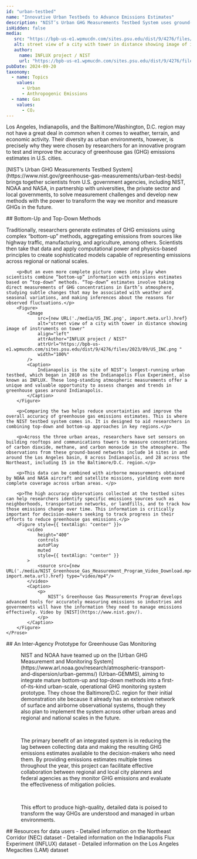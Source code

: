 ```yaml
---
id: "urban-testbed"
name: "Innovative Urban Testbeds to Advance Emissions Estimates"
description: "NIST’s Urban GHG Measurements Testbed System uses ground-based observing networks together with aircraft and satellite data, to diagnose accuracy of local emissions estimates and to advance transformative monitoring and measurement methods for the future."
isHidden: false
media:
   src: "https://bpb-us-e1.wpmucdn.com/sites.psu.edu/dist/9/4276/files/2023/09/US_INC.png"
   alt: street view of a city with tower in distance showing image of instruments on tower
   author:
     name: INFLUX project / NIST
     url: "https://bpb-us-e1.wpmucdn.com/sites.psu.edu/dist/9/4276/files/2023/09/US_INC.png"
pubDate: 2024-09-20
taxonomy:
  - name: Topics
    values:
      - Urban
      - Anthropogenic Emissions
  - name: Gas
    values:
      - CO₂
---
```




<Block type="wide">
    <Prose>
        <p>
            Los Angeles, Indianapolis, and the Baltimore/Washington, D.C. region may not have a great deal in common when it comes to weather, terrain, and economic activity. Their diversity as urban environments, however, is precisely why they were chosen by researchers for an innovative program  to test and improve the accuracy of greenhouse gas (GHG) emissions estimates in U.S. cities.
        </p>
        <p>
            [NIST’s Urban GHG Measurements Testbed System](https://www.nist.gov/greenhouse-gas-measurements/urban-test-beds) brings together scientists from U.S. government agencies, including NIST, NOAA and NASA, in partnership with universities, the private sector and local governments, to solve measurement challenges and develop new methods with the power to transform the way we monitor and measure GHGs in the future.
        </p>
    </Prose>
</Block>

<Block type="wide">
    <Prose>
        ## Bottom-Up and Top-Down Methods
        <p>Traditionally, researchers generate estimates of GHG emissions using complex “bottom-up” methods, aggregating emissions from sources like highway traffic, manufacturing, and agriculture, among others. Scientists then take that data and apply computational power and physics-based principles to create sophisticated models capable of representing emissions across regional or national scales.</p>

        <p>But an even more complete picture comes into play when scientists combine “bottom-up” information with emissions estimates based on “top-down” methods. “Top-down” estimates involve taking direct measurements of GHG concentrations in Earth’s atmosphere, studying subtle changes that may be associated with weather and seasonal variations, and making inferences about the reasons for observed fluctuations.</p>
        <Figure>
            <Image
                src={new URL('./media/US_INC.png', import.meta.url).href}
                alt="street view of a city with tower in distance showing image of instruments on tower"
                align="left"
                attrAuthor="INFLUX project / NIST"
                attrUrl="https://bpb-us-e1.wpmucdn.com/sites.psu.edu/dist/9/4276/files/2023/09/US_INC.png "
                width="100%"
            />
            <Caption>
                Indianapolis is the site of NIST’s longest-running urban testbed, which began in 2010 as the Indianapolis Flux Experiment, also known as INFLUX. These long-standing atmospheric measurements offer a unique and valuable opportunity to assess changes and trends in greenhouse gases around Indianapolis.
            </Caption>
        </Figure>

        <p>Comparing the two helps reduce uncertainties and improve the overall accuracy of greenhouse gas emissions estimates. This is where the NIST testbed system comes in. It is designed to aid researchers in combining top-down and bottom-up approaches in key regions.</p>

        <p>Across the three urban areas, researchers have set sensors on building rooftops and communications towers to measure concentrations of carbon dioxide, methane, and carbon monoxide in the atmosphere. The observations from these ground-based networks include 14 sites in and around the Los Angeles basin, 8 across Indianapolis, and 28 across the Northeast, including 15 in the Baltimore/D.C. region.</p>

        <p>This data can be combined with airborne measurements obtained by NOAA and NASA aircraft and satellite missions, yielding even more complete coverage across urban areas. </p>

        <p>The high accuracy observations collected at the testbed sites can help researchers identify specific emissions sources such as neighborhoods, transportation networks, or landfills, and to track how those emissions change over time. This information is critically important for decision-makers seeking to track progress in their efforts to reduce greenhouse gas emissions.</p>
        <Figure style={{ textAlign: "center" }}>
            <video
                height="400"
                controls
                autoPlay
                muted
                style={{ textAlign: "center" }}
            >
                <source src={new URL('./media/NIST_Greenhouse_Gas_Measurement_Program_Video_Download.mp4', import.meta.url).href} type="video/mp4"/>
            </video>
            <Caption>
                <p>
                    NIST’s Greenhouse Gas Measurements Program develops advanced tools for accurately measuring emissions so industries and governments will have the information they need to manage emissions effectively. Video by [NIST](https://www.nist.gov/).
                </p>
            </Caption>
        </Figure>
    </Prose>

</Block>

<Block type="wide">
    <Prose>
      ## An Inter-Agency Prototype for Greenhouse Gas Monitoring
        <Figure>
            <div>
                <p>NIST and NOAA have teamed up on the [Urban GHG Measurement and Monitoring System](https://www.arl.noaa.gov/research/atmospheric-transport-and-dispersion/urban-gemms/) (Urban-GEMMS), aiming to integrate mature bottom-up and top-down methods into a first-of-its-kind urban-scale, operational GHG monitoring system prototype. They chose the Baltimore/D.C. region for their initial demonstration site because it already has an extensive network of surface and airborne observational systems, though they also plan to implement the system across other urban areas and regional and national scales in the future.</p><br/>
                <p>The primary benefit of an integrated system is in reducing the lag between collecting data and making the resulting GHG emissions estimates available to the decision-makers who need them. By providing emissions estimates multiple times throughout the year, this project can facilitate effective collaboration between regional and local city planners and federal agencies as they monitor GHG emissions and evaluate the effectiveness of mitigation policies.</p><br/>
                <p>This effort to produce high-quality, detailed data is poised to transform the way GHGs are understood and managed in urban environments.</p>
            </div>
        </Figure>
        <div>
            <Quote
                text={"To cost-effectively manage urban greenhouse gas emissions, local and regional decision-makers need emissions data that is accurate, timely, and actionable. The goal of Urban-GEMMS is to supply that data and to provide a model that can be replicated across the country."}
                author="James Whetstone"
                subtitle={"Special Assistant to the Director for Greenhouse Gas Measurement, NIST"}
            />
        </div>
    </Prose>
</Block>

<Block>
    <Prose>
    ## Resources for data users
        - Detailed information on the <Link to="/data-catalog/nec-testbed-ghg-concentrations">Northeast Corridor (NEC) dataset</Link>
        - Detailed information on the <Link to="/data-catalog/influx-testbed-ghg-concentrations">Indianapolis Flux Experiment (INFLUX) dataset</Link>
        - Detailed information on the <Link to="/data-catalog/lam-testbed-ghg-concentrations">Los Angeles Megacities (LAM) dataset</Link>
    </Prose>
</Block>
